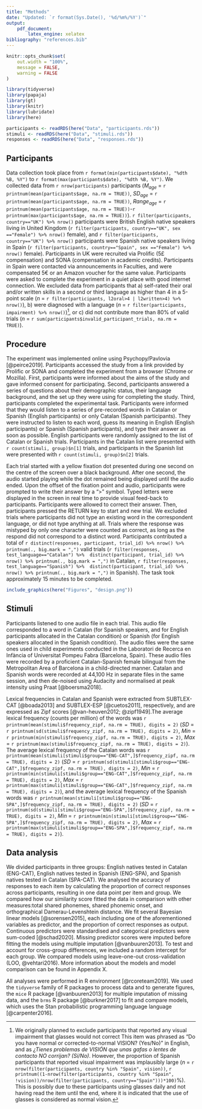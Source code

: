 ```yaml
---
title: "Methods"
date: "Updated: `r format(Sys.Date(), '%d/%m%/%Y')`"
output:
    pdf_document:
        latex_engine: xelatex
bibliography: "references.bib"
---
```


```r

knitr::opts_chunk$set(
	out.width = "100%",
	message = FALSE,
	warning = FALSE
)

```

```r

library(tidyverse)
library(papaja)
library(gt)
library(knitr)
library(lubridate)
library(here)

participants <- readRDS(here("Data", "participants.rds"))
stimuli <- readRDS(here("Data", "stimuli.rds"))
responses <- readRDS(here("Data", "responses.rds"))

```

## Participants

Data collection took place from `r format(min(participants$date), "%dth %B, %Y")` to  `r format(max(participants$date), "%dth %B, %Y")`. We collected data from `r nrow(participants)` participants ($M_{age}$ = `r printnum(mean(participants$age, na.rm = TRUE))`, $SD_{age}$ = `r printnum(mean(participants$age, na.rm = TRUE))`, $Range_{age}$ = `r printnum(mean(participants$age, na.rm = TRUE))`-`r printnum(max(participants$age, na.rm = TRUE))`). `r filter(participants, country=="UK") %>% nrow()` participants were British English native speakers living in United Kingdom (`r filter(participants, country=="UK", sex =="Female") %>% nrow()` female), and `r filter(participants, country=="UK") %>% nrow()` participants were Spanish native speakers living in Spain (`r filter(participants, country=="Spain", sex =="Female") %>% nrow()` female). Participants in UK were recruited via Prolific (5£ compensation) and SONA (compensation in academic credits). Participants in Spain were contacted via announcements in Faculties, and were compensated 5€ or an Amazon voucher for the same value. Participants were asked to complete the experiment in a quiet place with good internet connection. We excluded data from participants that a) self-rated their oral and/or written skills in a second or third language as higher than 4 in a 5-point scale (*n* = `r filter(participants, l2oral>4 | l2written>4) %>% nrow()`), b) were diagnosed with a language (*n* = `r filter(participants, impairment) %>% nrow()`)^[We originally planned to exclude participants that reported any visual impairment that glasses would not correct This item was phrased as "Do you have normal or corrected-to-normal VISION? (Yes/No)" in English, and as *¿Tienes problemas de VISIÓN que unas gafas o lentes de contacto NO corrijan? (Sí/No)*. However, the proportion of Spanish participants that reported visual impairment was implausibly large (*n* = `r nrow(filter(participants, country %in% "Spain", vision))`, `r printnum((1-nrow(filter(participants, country %in% "Spain", !vision))/nrow(filter(participants, country=="Spain")))*100)`%). This is possibly due to these participants using glasses daily and not having read the item until the end, where it is indicated that the use of glasses is considered as normal vision.], or c) did not contribute more than 80% of valid trials (*n* = `r sum(participants$invalid_participant_trials, na.rm = TRUE)`).


## Procedure

The experiment was implemented online using Psychopy/Pavlovia [@peirce2019]. Participants accessed the study from a link provided by Prolific or SONA and completed the experiment from a browser (Chrome or Mozilla). First, participants were informed about the aims of the study and gave informed consent for participating. Second, participants answered a series of questions about their demographic status, their language background, and the set up they were using for completing the study. Third, participants completed the experimental task. Participants were informed that they would listen to a series of pre-recorded words in Catalan or Spanish (English participants) or only Catalan (Spanish participants). They were instructed to listen to each word, guess its meaning in English (English participants) or Spanish (Spanish participants), and type their answer as soon as possible. English participants were randomly assigned to the list of Catalan or Spanish trials. Participants in the Catalan list were presented with `r count(stimuli, group)$n[1]` trials, and participants in the Spanish list were presented with `r count(stimuli, group)$n[2]` trials.

Each trial started with a yellow fixation dot presented during one second on the centre of the screen over a black background. After one second, the audio started playing while the dot remained being displayed until the audio ended. Upon the offset of the fixation point and audio, participants were prompted to write their answer by a ">" symbol. Typed letters were displayed in the screen in real time to provide visual feed-back to participants. Participants were allowed to correct their answer. Then, participants pressed the RETURN key to start and new trial. We excluded trials where participants did not type an existing word in the correspondent language, or did not type anything at all. Trials where the response was mistyped by only one character were counted as correct, as long as the respond did not correspond to a distinct word. Participants contributed a total of `r distinct(responses, participant, trial_id) %>% nrow() %>% printnum(., big.mark = ",")` valid trials (`r filter(responses, test_language=="Catalan") %>%  distinct(participant, trial_id) %>% nrow() %>% printnum(., big.mark = ",")` in Catalan, `r filter(responses, test_language=="Spanish") %>%  distinct(participant, trial_id) %>% nrow() %>% printnum(., big.mark = ",")` in Spanish). The task took approximately 15 minutes to be completed.

```r

include_graphics(here("Figures", "design.png"))

```


## Stimuli

Participants listened to one audio file in each trial. This audio file corresponded to a word in Catalan (for Spanish speakers, and for English participants allocated in the Catalan condition) or Spanish (for English speakers allocated in the Spanish condition). The audio files were the same ones used in child experiments conducted in the Laboratori de Recerca en Infància of Universitat Pompeu Fabra (Barcelona, Spain). These audio files were recorded by a proficient Catalan-Spanish female bilingual from the Metropolitan Area of Barcelona in a child-directed manner. Catalan and Spanish words were recorded at 44,100 Hz in separate files in the same session, and then de-noised using Audacity and normalised at peak intensity using Praat [@boersma2018].

Lexical frequencies in Catalan and Spanish were extracted from SUBTLEX-CAT [@boada2013] and SUBTLEX-ESP [@cuetos2011], respectively, and are expressed as Zipf scores [@van-heuven2012; @zipf1949].The average lexical frequency (counts per million) of the words was `r printnum(mean(stimuli$frequency_zipf, na.rm = TRUE), digits = 2)` (*SD* = `r printnum(sd(stimuli$frequency_zipf, na.rm = TRUE), digits = 2)`, *Min* = `r printnum(min(stimuli$frequency_zipf, na.rm = TRUE), digits = 2)`, *Max* = `r printnum(max(stimuli$frequency_zipf, na.rm = TRUE), digits = 2)`). The average lexical frequency of the Catalan words was `r printnum(mean(stimuli[stimuli$group=="ENG-CAT",]$frequency_zipf, na.rm = TRUE), digits = 2)` (*SD* = `r printnum(sd(stimuli[stimuli$group=="ENG-CAT",]$frequency_zipf, na.rm = TRUE), digits = 2)`, *Min* = `r printnum(min(stimuli[stimuli$group=="ENG-CAT",]$frequency_zipf, na.rm = TRUE), digits = 2)`, *Max* = `r printnum(max(stimuli[stimuli$group=="ENG-CAT",]$frequency_zipf, na.rm = TRUE), digits = 2)`), and the average lexical frequency of the Spanish words was `r printnum(mean(stimuli[stimuli$group=="ENG-SPA",]$frequency_zipf, na.rm = TRUE), digits = 2)` (*SD* = `r printnum(sd(stimuli[stimuli$group=="ENG-SPA",]$frequency_zipf, na.rm = TRUE), digits = 2)`, *Min* = `r printnum(min(stimuli[stimuli$group=="ENG-SPA",]$frequency_zipf, na.rm = TRUE), digits = 2)`, *Max* = `r printnum(max(stimuli[stimuli$group=="ENG-SPA",]$frequency_zipf, na.rm = TRUE), digits = 2)`). 


## Data analysis

We divided participants in three groups: English natives tested in Catalan (ENG-CAT), English natives tested in Spanish (ENG-SPA), and Spanish natives tested in Catalan (SPA-CAT). We analysed the accuracy of responses to each item by calculating the proportion of correct responses across participants, resulting in one data point per item and group. We compared how our similarity score fitted the data in comparison with other measures:total shared phonemes, shared phonemic onset, and orthographical Damerau-Levenshtein distance. We fit several Bayesian linear models [@sorensen2015], each including one of the aforementioned variables as predictor, and the proportion of correct responses as output. Continuous predictors were standardised and categorical predictors were sum-coded [@schad2020]. Missing predictor scores were imputed before fitting the models using multiple imputation [@vanbuuren2013]. To test and account for cross-group differences, we included a random intercept for each group. We compared models using leave-one-out cross-validation (LOO, @vehtari2016). More information about the models and model comparison can be found in Appendix X.

All analyses were performed in R environment [@rcoreteam2019]. We used the `tidyverse` family of R packages to process data and to generate figures, the `mice` R package [@vanbuuren2013] for multiple imputation of missing data, and the `brms` R package [@burkner2017] to fit and compare models, which uses the Stan probabilistic programming language language [@carpenter2016].

